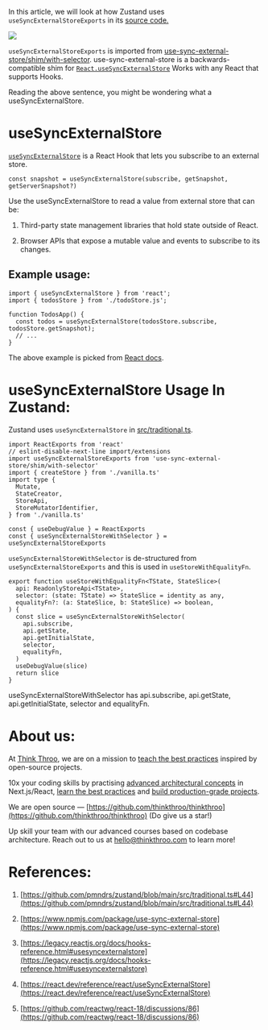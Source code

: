 In this article, we will look at how Zustand uses `useSyncExternalStoreExports` in its [source code.](https://github.com/pmndrs/zustand/blob/main/src/traditional.ts#L44)

![](https://miro.medium.com/v2/resize:fit:875/1*clGskdPnb_vycCWlYYcq5A.png)

`useSyncExternalStoreExports` is imported from [use-sync-external-store/shim/with-selector](https://www.npmjs.com/package/use-sync-external-store). use-sync-external-store is a backwards-compatible shim for [`React.useSyncExternalStore`](https://reactjs.org/docs/hooks-reference.html#usesyncexternalstore) Works with any React that supports Hooks.

Reading the above sentence, you might be wondering what a useSyncExternalStore.

# **useSyncExternalStore**

[`useSyncExternalStore`](https://react.dev/reference/react/useSyncExternalStore) is a React Hook that lets you subscribe to an external store.

```plaintext
const snapshot = useSyncExternalStore(subscribe, getSnapshot, getServerSnapshot?)
```

Use the useSyncExternalStore to read a value from external store that can be:

1. Third-party state management libraries that hold state outside of React.
    
2. Browser APIs that expose a mutable value and events to subscribe to its changes.
    

## **Example usage:**

```plaintext
import { useSyncExternalStore } from 'react';
import { todosStore } from './todoStore.js';

function TodosApp() {
  const todos = useSyncExternalStore(todosStore.subscribe, todosStore.getSnapshot);
  // ...
}
```

The above example is picked from [React docs](https://react.dev/reference/react/useSyncExternalStore#subscribing-to-an-external-store).

# **useSyncExternalStore Usage In Zustand:**

Zustand uses `useSyncExternalStore` in [src/traditional.ts](https://github.com/pmndrs/zustand/blob/main/src/traditional.ts#L44).

```plaintext
import ReactExports from 'react'
// eslint-disable-next-line import/extensions
import useSyncExternalStoreExports from 'use-sync-external-store/shim/with-selector'
import { createStore } from './vanilla.ts'
import type {
  Mutate,
  StateCreator,
  StoreApi,
  StoreMutatorIdentifier,
} from './vanilla.ts'

const { useDebugValue } = ReactExports
const { useSyncExternalStoreWithSelector } = useSyncExternalStoreExports
```

`useSyncExternalStoreWithSelector` is de-structured from `useSyncExternalStoreExports` and this is used in `useStoreWithEqualityFn`.

```plaintext
export function useStoreWithEqualityFn<TState, StateSlice>(
  api: ReadonlyStoreApi<TState>,
  selector: (state: TState) => StateSlice = identity as any,
  equalityFn?: (a: StateSlice, b: StateSlice) => boolean,
) {
  const slice = useSyncExternalStoreWithSelector(
    api.subscribe,
    api.getState,
    api.getInitialState,
    selector,
    equalityFn,
  )
  useDebugValue(slice)
  return slice
}
```

useSyncExternalStoreWithSelector has api.subscribe, api.getState, api.getInitialState, selector and equalityFn.

# **About us:**

At [Think Throo](https://thinkthroo.com/), we are on a mission to [teach the best practices](https://app.thinkthroo.com/best-practices) inspired by open-source projects.

10x your coding skills by practising [advanced architectural concepts](https://app.thinkthroo.com/architecture) in Next.js/React, [learn the best practices](https://app.thinkthroo.com/best-practices) and [build production-grade projects](https://app.thinkthroo.com/production-grade-projects).

We are open source — [https://github.com/thinkthroo/thinkthroo](https://github.com/thinkthroo/thinkthroo) (Do give us a star!)

Up skill your team with our advanced courses based on codebase architecture. Reach out to us at hello@thinkthroo.com to learn more!

# **References:**

1. [https://github.com/pmndrs/zustand/blob/main/src/traditional.ts#L44](https://github.com/pmndrs/zustand/blob/main/src/traditional.ts#L44)
    
2. [https://www.npmjs.com/package/use-sync-external-store](https://www.npmjs.com/package/use-sync-external-store)
    
3. [https://legacy.reactjs.org/docs/hooks-reference.html#usesyncexternalstore](https://legacy.reactjs.org/docs/hooks-reference.html#usesyncexternalstore)
    
4. [https://react.dev/reference/react/useSyncExternalStore](https://react.dev/reference/react/useSyncExternalStore)
    
5. [https://github.com/reactwg/react-18/discussions/86](https://github.com/reactwg/react-18/discussions/86)
    

[  
](https://medium.com/tag/javascript?source=post_page-----5b92cc0f3bf8---------------javascript-----------------)
